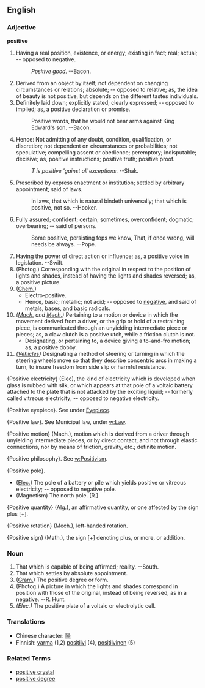 ==English==
===Adjective===
'''positive'''

# Having a real position, existence, or energy; existing in fact; real; actual; -- opposed to negative. 
#:''Positive good.'' --Bacon.
# Derived from an object by itself; not dependent on changing circumstances or relations; absolute; -- opposed to relative; as, the idea of beauty is not positive, but depends on the different tastes individuals.
# Definitely laid down; explicitly stated; clearly expressed; -- opposed to implied; as, a positive declaration or promise.
#:Positive words, that he would not bear arms against King Edward's son.  --Bacon.
# Hence: Not admitting of any doubt, condition, qualification, or discretion; not dependent on circumstances or probabilities; not speculative; compelling assent or obedience; peremptory; indisputable; decisive; as, positive instructions; positive truth; positive proof.
#:''T is positive 'gainst all exceptions.'' --Shak.
# Prescribed by express enactment or institution; settled by arbitrary appointment; said of laws.
#: In laws, that which is natural bindeth universally; that which is positive, not so.       --Hooker.
# Fully assured; confident; certain; sometimes, overconfident; dogmatic; overbearing; -- said of persons.
#: Some positive, persisting fops we know, That, if once wrong, will needs be always.     --Pope.
# Having the power of direct action or influence; as, a positive voice in legislation. --Swift.
# (Photog.) Corresponding with the original in respect to the position of lights and shades, instead of having the lights and shades reversed; as, a positive picture.
# ([[Chem.]])
#* Electro-positive.
#* Hence, basic; metallic; not acid; -- opposed to [[negative]], and said of metals, bases, and basic radicals.
# ''([[Mach.]] and [[Mech.]])'' Pertaining to a motion or device in which the movement derived from a driver, or the grip or hold of a restraining piece, is communicated through an unyielding intermediate piece or pieces; as, a claw clutch is a positive utch, while a friction clutch is not.
#* Designating, or pertaining to, a device giving a to-and-fro motion; as, a positive dobby.
# ''([[Vehicle]]s)'' Designating a method of steering or turning in which the steering wheels move so that they describe concentric arcs in making a turn, to insure freedom from side slip or harmful  resistance.


{Positive electricity} (Elec), the kind of electricity which is developed when glass is rubbed with silk, or which appears at that pole of a voltaic battery attached to the plate that is not attacked by the exciting liquid; -- formerly called vitreous electricity; -- opposed to negative electricity.

{Positive eyepiece}. See under [[Eyepiece]].

{Positive law}. See Municipal law, under [[w:Law]].

{Positive motion} (Mach.), motion which is derived from a driver through unyielding intermediate pieces, or by direct contact, and not through elastic connections, nor by means of friction, gravity, etc.; definite motion.

{Positive philosophy}. See [[w:Positivism]].

{Positive pole}.
* ([[Elec.]]) The pole of a battery or pile which yields      positive or vitreous electricity; -- opposed to negative pole.
* (Magnetism) The north pole. [R.]

{Positive quantity} (Alg.), an affirmative quantity, or one  affected by the sign plus [+].

{Positive rotation} (Mech.), left-handed rotation.

{Positive sign} (Math.), the sign [+] denoting plus, or more, or addition.

===Noun===

# That which is capable of being affirmed; reality. --South.
# That which settles by absolute appointment.
# ([[Gram.]]) The positive degree or form.
# (Photog.) A picture in which the lights and shades correspond in position with those of the original, instead of being reversed, as in a negative. --R. Hunt.
# ''(Elec.)'' The positive plate of a voltaic or electrolytic  cell.


===Translations===
*Chinese character: [[陽]]
*Finnish: [[varma]] (1,2) [[positiivi]] (4), [[positiivinen]] (5)

===Related Terms===
*[[positive crystal]]
*[[positive degree]]